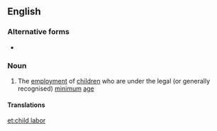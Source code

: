 ==English==
{{wikipedia}}

===Alternative forms===
* {{l|en|child labour}}

===Noun===
{{en-noun|-}}

# {{lb|en|American spelling}} The [[employment]] of [[children]] who are under the legal (or generally recognised) [[minimum]] [[age]]

====Translations====
{{trans-see|child labor|child labour}}

[[et:child labor]]
